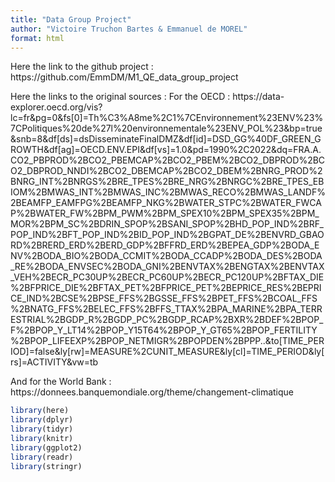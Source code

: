 ```yaml
---
title: "Data Group Project"
author: "Victoire Truchon Bartes & Emmanuel de MOREL"
format: html
---
```


Here the link to the github project : https://github.com/EmmDM/M1_QE_data_group_project

Here the links to the original sources : 
For the OECD : 
https://data-explorer.oecd.org/vis?lc=fr&pg=0&fs[0]=Th%C3%A8me%2C1%7CEnvironnement%23ENV%23%7CPolitiques%20de%27l%20environnementale%23ENV_POL%23&bp=true&snb=8&df[ds]=dsDisseminateFinalDMZ&df[id]=DSD_GG%40DF_GREEN_GROWTH&df[ag]=OECD.ENV.EPI&df[vs]=1.0&pd=1990%2C2022&dq=FRA.A.CO2_PBPROD%2BCO2_PBEMCAP%2BCO2_PBEM%2BCO2_DBPROD%2BCO2_DBPROD_NNDI%2BCO2_DBEMCAP%2BCO2_DBEM%2BNRG_PROD%2BNRG_INT%2BNRGS%2BRE_TPES%2BRE_NRG%2BNRGC%2BRE_TPES_EBIOM%2BMWAS_INT%2BMWAS_INC%2BMWAS_RECO%2BMWAS_LANDF%2BEAMFP_EAMFPG%2BEAMFP_NKG%2BWATER_STPC%2BWATER_FWCAP%2BWATER_FW%2BPM_PWM%2BPM_SPEX10%2BPM_SPEX35%2BPM_MOR%2BPM_SC%2BDRIN_SPOP%2BSANI_SPOP%2BHD_POP_IND%2BRF_POP_IND%2BFT_POP_IND%2BID_POP_IND%2BGPAT_DE%2BENVRD_GBAORD%2BRERD_ERD%2BERD_GDP%2BFFRD_ERD%2BEPEA_GDP%2BODA_ENV%2BODA_BIO%2BODA_CCMIT%2BODA_CCADP%2BODA_DES%2BODA_RE%2BODA_ENVSEC%2BODA_GNI%2BENVTAX%2BENGTAX%2BENVTAX_VEH%2BECR_PC30UP%2BECR_PC60UP%2BECR_PC120UP%2BFTAX_DIE%2BFPRICE_DIE%2BFTAX_PET%2BFPRICE_PET%2BEPRICE_RES%2BEPRICE_IND%2BCSE%2BPSE_FFS%2BGSSE_FFS%2BPET_FFS%2BCOAL_FFS%2BNATG_FFS%2BELEC_FFS%2BFFS_TTAX%2BPA_MARINE%2BPA_TERRESTRIAL%2BGDP_R%2BGDP_PC%2BGDP_RCAP%2BXR%2BDEF%2BPOP_F%2BPOP_Y_LT14%2BPOP_Y15T64%2BPOP_Y_GT65%2BPOP_FERTILITY%2BPOP_LIFEEXP%2BPOP_NETMIGR%2BPOPDEN%2BPPP..&to[TIME_PERIOD]=false&ly[rw]=MEASURE%2CUNIT_MEASURE&ly[cl]=TIME_PERIOD&ly[rs]=ACTIVITY&vw=tb

And for the World Bank : https://donnees.banquemondiale.org/theme/changement-climatique



```r
library(here)
library(dplyr)
library(tidyr)
library(knitr)
library(ggplot2)
library(readr)
library(stringr)

```
<!-- I compute the minimum, maximum, median and mean grade at the Exam and I include the results as a tabble in the rendered document. -->
<!-- ```{r} -->
<!-- #Question 2 -->
<!-- stat_exam <- summarise(grades, min_exam = min(Exam,na.rm= TRUE), max_exam = max(Exam,na.rm= TRUE), median_exam = median(Exam, na.rm= TRUE), mean_exam = mean(Exam, na.rm= TRUE)) -->

<!-- knitr::kable(stat_exam) -->
<!-- ``` -->
<!-- I count the number of students who did not take the final exam. -->
<!-- ```{r} -->
<!-- #Question 3 -->
<!-- exam_absent <- sum(is.na(grades$Exam)) -->
<!-- print(exam_absent) -->
<!-- ``` -->

<!-- I sum the number of "NA" find in the column "Exam", there are 60. Thus, there are 60 students who did not take the final exam -->


<!-- I represent graphically the distribution of grades at the Exam by using a bar chart -->
<!-- ```{r} -->
<!-- #Question 4 -->
<!-- ggplot(grades,(aes(x=Exam, fill = after_stat(count)))) + geom_bar(na.rm = TRUE, colour="black") + geom_vline(xintercept = quantile(grades$Exam, .5, na.rm = TRUE),na.rm = TRUE, colour = "red") + labs(title = "Distribution of grades at the Exam", caption = "The red line is the median") + scale_fill_gradient() -->
<!-- ``` -->
<!-- I compute the number of students in each Group. -->
<!-- ```{r} -->
<!-- #Question 5 -->
<!-- students_by_groups <- grades %>% group_by(Group) %>% count() %>% rename("number of students" = n) -->

<!-- knitr::kable(students_by_groups) -->
<!-- ``` -->
<!-- I plot a graph with the number of students in each groups -->
<!-- ```{r} -->
<!-- #Question 6 -->
<!-- ggplot(students_by_groups, aes(x=`Group`, y=`number of students`)) + geom_col(fill = "grey50", colour = "black") + theme(axis.text.x=element_text(angle=50, size=8, vjust=0.5)) + labs(title = "Number of students in each group") -->
<!-- ``` -->
<!-- I plot two different types of graph to represent the distribution of the grades at the Exam conditioned by the group. -->
<!-- ```{r} -->
<!-- #Question 7 -->

<!-- ggplot(grades, aes(x = Group, y = Exam, fill = Group)) + geom_boxplot(na.rm = TRUE) + theme(axis.text.x=element_text(angle=50, size=8, vjust=0.5)) + labs(title = "Exam conditioned by the group", x = "Group", y = "Grades") -->

<!-- ggplot(grades, aes(x = Group, y = Exam, fill = Group)) + geom_violin(na.rm = TRUE, draw_quantiles = c(0.25, 0.5, 0.75))  + theme(axis.text.x=element_text(angle=50, size=8, vjust=0.5)) + labs(title = "Exam conditioned by the group", x = "Group", y = "Grades") -->
<!-- ``` -->
<!-- I compute the numbers of students who missed the Exam in each Group -->
<!-- ```{r} -->
<!-- #Question 8 -->
<!-- absent_group_exam <- grades %>% group_by(`Group`) %>% summarise(count = sum(is.na(Exam)))  -->

<!-- knitr::kable(absent_group_exam) -->

<!-- ``` -->
<!-- I represent graphically the results obtained in the previous question.  -->
<!-- ```{r} -->
<!-- #Question 9 -->
<!-- ggplot(absent_group_exam, aes(x=Group, y = count)) + geom_col(fill = "grey50", colour = "black") + theme(axis.text.x=element_text(angle=50, size=8, vjust=0.5)) + labs(title = "Number of students who missed the Exam in each Group", x = "Group", y = "Number of students")  -->
<!-- ``` -->
<!-- ```{r} -->
<!-- #Question 10 -->
<!-- new_df <- grades %>% group_by(Id, Group) %>% pivot_longer(cols = -c("Id","Group"), names_to = "name") -->
<!-- ``` -->
<!-- I compute the number of missing grades in total for each student -->

<!-- ```{r} -->
<!-- #Question 11 -->
<!-- absent_student <- new_df %>% group_by(`Id`) %>% summarise(count = sum(is.na(value)))  -->

<!-- ``` -->

<!-- I plot the distribution of the number of missing grades per student -->
<!-- ```{r} -->
<!-- #Question 12 -->
<!-- absent_student_distribution <- absent_student %>% group_by(count) %>% summarise(value = n()) -->

<!-- ggplot(absent_student_distribution, aes(x=count,y=value, fill = count)) + geom_col(colour = "black") + labs(title = "Distribution of the number of missing grades per student", x = "Number of missing grades", y = "Number of students") + scale_fill_gradient(low = "lightblue", high = "darkblue") -->


<!-- ``` -->
<!-- I Compute the number of students who missed the Exam in each Group -->
<!-- ```{r} -->
<!-- #Question 13 -->
<!-- missing_exam <- new_df %>% group_by(`Group`) %>% filter(str_starts(name,"Exam")) %>% summarise(count = sum(is.na(value)))  -->

<!-- knitr::kable(missing_exam) -->
<!-- ``` -->
<!-- By using the new dataframe I compute the number of missing grades for the online each student -->
<!-- ```{r} -->
<!-- #Question 14 -->
<!-- online_missing_grades <- new_df %>% group_by(`Id`) %>% filter(str_starts(name,"Online_MCQ_")) %>% summarise(online_miss = sum(is.na(value))) -->
<!-- ``` -->

<!-- I represent graphically the distribution of the grade at the Exam conditioned by the number of missing grade for the online tests. -->
<!-- ```{r} -->
<!-- #Question 15 -->
<!-- grades_online <- merge(grades, online_missing_grades, by = "Id") -->
<!-- condition_Exam_online <- grades_online %>% group_by(Exam) %>% summarise(online_miss = n()) %>% filter(!is.na(Exam)) -->

<!-- ggplot(condition_Exam_online,(aes(x=`online_miss`, y=`Exam`))) + geom_jitter(aes(colour =online_miss)) + labs(title = "Distribution of the grade at the Exam conditioned by the number of missing grade for the online tests ", x = "Number of missing grade for online tests", y = "Grade at the exam") + scale_colour_viridis_c(option="plasma") + geom_smooth(method=lm, formula = 'y ~ x')  -->

<!-- knitr::kable(condition_Exam_online) -->
<!-- ``` -->
<!-- I  create a table with two columns: Id to identify students and Missed with value TRUE -->
<!-- when the student miss at least one MCQ_xx grade and FALSE when they miss no grade. Then, I plot it in a chart. -->
<!-- ```{r} -->
<!-- #Question 16 -->
<!-- table_missed_MCQ <- new_df %>% group_by(Id) %>% filter(str_starts(name,"MCQ_")) %>% select(`Id`,`value`) %>% summarise(miss = anyNA(value)) -->

<!-- ggplot(table_missed_MCQ, aes(x=miss, fill = miss)) + geom_bar() + labs(title = "Number of students who missed at least on grade corresponding to TRUE and number of students who missed no grade corresponding to FALSE")  -->
<!-- ``` -->

<!-- I create a table with two columns : Group to identify groups and P_missed with the percentage of students in each group who missed at least on MCQ_xx grade.  -->
<!-- ```{r} -->
<!-- #Question 17  -->
<!-- group_table_missed_MCQ <- new_df %>% group_by(`Group`) %>% filter(str_starts(name,"MCQ_")) %>% select(`Group`,`value`) -->

<!-- group_table_missed_MCQ$TF <- is.na(group_table_missed_MCQ$value) -->
<!-- group_table_missed_MCQ <- group_table_missed_MCQ %>% group_by(`Group`) %>% select(`Group`,`TF`) %>% summarise(P_missed = mean((`TF`)*100)) -->

<!-- knitr::kable(group_table_missed_MCQ) -->
<!-- ``` -->
<!-- I represent graphically the average grade at the Exam per group as a function of the percentage of missed MCQ_xx.  -->
<!-- ```{r} -->
<!-- #Question 18  -->
<!-- avrg_group <- grades %>% group_by(`Group`) %>% select(`Group`,`Exam`) %>% summarise(average = mean(`Exam`, na.rm = TRUE)) -->

<!-- avrg_group <- merge(avrg_group,group_table_missed_MCQ, by = "Group") -->

<!-- ggplot(avrg_group, aes(x=`P_missed`, y = `average`)) + geom_jitter(aes(colour =P_missed)) + scale_colour_viridis_c(option="inferno") + geom_smooth(method=lm, formula = 'y ~ x') + labs(title = "The average grade at the Exam per group as a function of the percentage of missed MCQ_xx ", x = "Percentage of missing grades", y = "Average grade at the exam per group") -->

<!-- knitr::kable(avrg_group) -->
<!-- ``` -->


